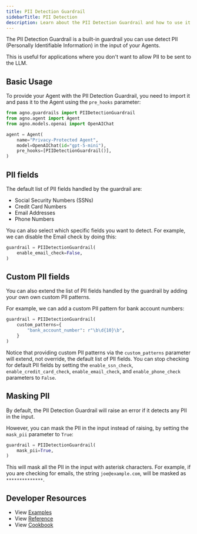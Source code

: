 ```yaml
---
title: PII Detection Guardrail
sidebarTitle: PII Detection
description: Learn about the PII Detection Guardrail and how to use it with your Agents.
---
```


The PII Detection Guardrail is a built-in guardrail you can use detect PII (Personally Identifiable Information) in the input of your Agents.

This is useful for applications where you don't want to allow PII to be sent to the LLM.

## Basic Usage

To provide your Agent with the PII Detection Guardrail, you need to import it and pass it to the Agent using the `pre_hooks` parameter:

```python
from agno.guardrails import PIIDetectionGuardrail
from agno.agent import Agent
from agno.models.openai import OpenAIChat

agent = Agent(
    name="Privacy-Protected Agent",
    model=OpenAIChat(id="gpt-5-mini"),
    pre_hooks=[PIIDetectionGuardrail()],
)
```

## PII fields

The default list of PII fields handled by the guardrail are:

- Social Security Numbers (SSNs)
- Credit Card Numbers
- Email Addresses
- Phone Numbers

You can also select which specific fields you want to detect. For example, we can disable the Email check by doing this:

```python
guardrail = PIIDetectionGuardrail(
    enable_email_check=False,
)
```

## Custom PII fields

You can also extend the list of PII fields handled by the guardrail by adding your own own custom PII patterns.

For example, we can add a custom PII pattern for bank account numbers:

```python
guardrail = PIIDetectionGuardrail(
    custom_patterns={
        "bank_account_number": r"\b\d{10}\b",
    }
)
```

Notice that providing custom PII patterns via the `custom_patterns` parameter will extend, not override, the default list of PII fields. You can stop checking for default PII fields by setting the `enable_ssn_check`, `enable_credit_card_check`, `enable_email_check`, and `enable_phone_check` parameters to `False`.

## Masking PII

By default, the PII Detection Guardrail will raise an error if it detects any PII in the input.

However, you can mask the PII in the input instead of raising, by setting the `mask_pii` parameter to `True`:

```python
guardrail = PIIDetectionGuardrail(
    mask_pii=True,
)
```

This will mask all the PII in the input with asterisk characters. For example, if you are checking for emails, the string `joe@example.com`, will be masked as `**************`.

## Developer Resources

- View [Examples](/examples/concepts/agent/guardrails)
- View [Reference](/reference/hooks/pii-guardrail)
- View [Cookbook](https://github.com/agno-agi/agno/tree/main/cookbook/agents/guardrails)